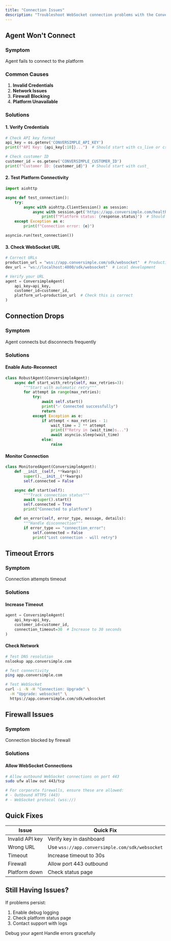```yaml
---
title: "Connection Issues"
description: "Troubleshoot WebSocket connection problems with the Conversimple platform."
---
```


## Agent Won't Connect

### Symptom
Agent fails to connect to the platform

### Common Causes

1. **Invalid Credentials**
2. **Network Issues**
3. **Firewall Blocking**
4. **Platform Unavailable**

### Solutions

#### 1. Verify Credentials

```python
# Check API key format
api_key = os.getenv('CONVERSIMPLE_API_KEY')
print(f"API Key: {api_key[:10]}...")  # Should start with cs_live or cs_test

# Check customer ID
customer_id = os.getenv('CONVERSIMPLE_CUSTOMER_ID')
print(f"Customer ID: {customer_id}")  # Should start with cust_
```

#### 2. Test Platform Connectivity

```python
import aiohttp

async def test_connection():
    try:
        async with aiohttp.ClientSession() as session:
            async with session.get('https://app.conversimple.com/health') as response:
                print(f"Platform status: {response.status}")  # Should be 200
    except Exception as e:
        print(f"Connection error: {e}")

asyncio.run(test_connection())
```

#### 3. Check WebSocket URL

```python
# Correct URLs
production_url = "wss://app.conversimple.com/sdk/websocket"  # Production
dev_url = "ws://localhost:4000/sdk/websocket"  # Local development

# Verify your URL
agent = ConversimpleAgent(
    api_key=api_key,
    customer_id=customer_id,
    platform_url=production_url  # Check this is correct
)
```

## Connection Drops

### Symptom
Agent connects but disconnects frequently

### Solutions

#### Enable Auto-Reconnect

```python
class RobustAgent(ConversimpleAgent):
    async def start_with_retry(self, max_retries=3):
        """Start with automatic retry"""
        for attempt in range(max_retries):
            try:
                await self.start()
                print("✅ Connected successfully")
                return
            except Exception as e:
                if attempt < max_retries - 1:
                    wait_time = 2 ** attempt
                    print(f"Retry in {wait_time}s...")
                    await asyncio.sleep(wait_time)
                else:
                    raise
```

#### Monitor Connection

```python
class MonitoredAgent(ConversimpleAgent):
    def __init__(self, **kwargs):
        super().__init__(**kwargs)
        self.connected = False

    async def start(self):
        """Track connection status"""
        await super().start()
        self.connected = True
        print("Connected to platform")

    def on_error(self, error_type, message, details):
        """Handle disconnection"""
        if error_type == "connection_error":
            self.connected = False
            print("Lost connection - will retry")
```

## Timeout Errors

### Symptom
Connection attempts timeout

### Solutions

#### Increase Timeout

```python
agent = ConversimpleAgent(
    api_key=api_key,
    customer_id=customer_id,
    connection_timeout=30  # Increase to 30 seconds
)
```

#### Check Network

```bash
# Test DNS resolution
nslookup app.conversimple.com

# Test connectivity
ping app.conversimple.com

# Test WebSocket
curl -i -N -H "Connection: Upgrade" \
  -H "Upgrade: websocket" \
  https://app.conversimple.com/sdk/websocket
```

## Firewall Issues

### Symptom
Connection blocked by firewall

### Solutions

#### Allow WebSocket Connections

```bash
# Allow outbound WebSocket connections on port 443
sudo ufw allow out 443/tcp

# For corporate firewalls, ensure these are allowed:
# - Outbound HTTPS (443)
# - WebSocket protocol (wss://)
```

## Quick Fixes

| Issue | Quick Fix |
|-------|-----------|
| Invalid API key | Verify key in dashboard |
| Wrong URL | Use `wss://app.conversimple.com/sdk/websocket` |
| Timeout | Increase timeout to 30s |
| Firewall | Allow port 443 outbound |
| Platform down | Check status page |

## Still Having Issues?

If problems persist:

1. Enable debug logging
2. Check platform status page
3. Contact support with logs

<CardGroup cols={2}>
  <Card title="Debugging" icon="bug" href="/guides/debugging">
    Debug your agent
  </Card>
  <Card title="Error Handling" icon="shield" href="/core-concepts/error-handling">
    Handle errors gracefully
  </Card>
</CardGroup>
